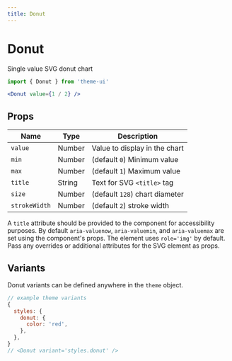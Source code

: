 ```yaml
---
title: Donut
---
```


# Donut

Single value SVG donut chart

```js
import { Donut } from 'theme-ui'
```

```jsx live=true
<Donut value={1 / 2} />
```

## Props

| Name          | Type   | Description                    |
| ------------- | ------ | ------------------------------ |
| `value`       | Number | Value to display in the chart  |
| `min`         | Number | (default `0`) Minimum value    |
| `max`         | Number | (default `1`) Maximum value    |
| `title`       | String | Text for SVG `<title>` tag     |
| `size`        | Number | (default `128`) chart diameter |
| `strokeWidth` | Number | (default `2`) stroke width     |

A `title` attribute should be provided to the component for accessibility purposes.
By default `aria-valuenow`, `aria-valuemin`, and `aria-valuemax` are set using the component's props.
The element uses `role='img'` by default.
Pass any overrides or additional attributes for the SVG element as props.

## Variants

Donut variants can be defined anywhere in the `theme` object.

```js
// example theme variants
{
  styles: {
    donut: {
      color: 'red',
    },
  },
}
// <Donut variant='styles.donut' />
```
